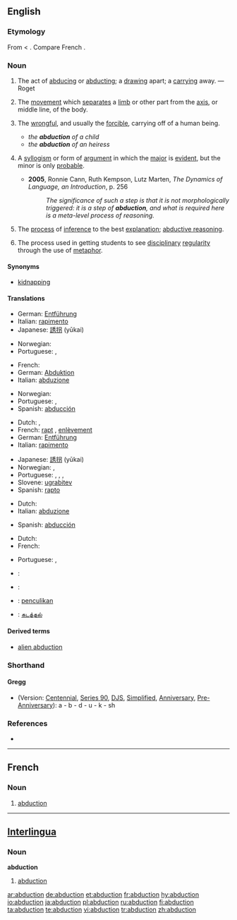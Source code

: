 {{wikipedia}}
{{wikisource1911Enc|Abduction}}
==English==

{{rfc|what’s with the shorthand thing?}}

===Etymology===
From {{L.}} {{term|abductio}} < {{term|abduco|abducere||to lead away}}. Compare French {{term|lang=fr|abduction}}.

===Noun===
{{en-noun}}

# {{rfdate|make this into proper citation}} The act of [[abduce|abducing]] or [[abduct]]ing; a [[draw]]ing apart; a [[carry]]ing away. — Roget
# {{context|physiology}} The [[movement]] which [[separate]]s a [[limb]] or other part from the [[axis]], or middle line, of the body.
# {{law}} The [[wrongful]], and usually the [[forcible]], carrying off of a human being.
#* ''the '''abduction''' of a child''
#* ''the '''abduction''' of an heiress''
# {{logic}} A [[syllogism]] or form of [[argument]] in which the [[major]] is [[evident]], but the minor is only [[probable]].
#* '''2005''', Ronnie Cann, Ruth Kempson, Lutz Marten, ''The Dynamics of Language, an Introduction'', p. 256
#*: ''The significance of such a step is that it is not morphologically triggered: it is a step of '''abduction''', and what is required here is a meta-level process of reasoning.''
# {{computing}} The [[process]] of [[inference]] to the best [[explanation]]; [[abductive reasoning]].
# {{context|education}} The process used in getting students to see [[disciplinary]] [[regularity]] through the use of [[metaphor]].

{{rfex}}

====Synonyms====
* {{sense|law|carrying off of human being}} [[kidnapping]]

====Translations====
{{trans-top|act of abducing or abducting}}
*German: [[Entführung]] {{f}}
*Italian: [[rapimento]] {{m}}
*Japanese: [[誘拐]] (yūkai)
{{trans-mid}}
*Norwegian: {{t-|no|bortføring|c}}
*Portuguese: {{qualifier|Brazil}} {{t|pt|abdução|m}}, {{qualifier|Portugal}} {{t|pt|abducção|m}}
{{trans-bottom}}

{{trans-top|physiology: movement separating limb from axis}}
*French: {{t+|fr|abduction|f}}
*German: [[Abduktion]] {{f}}
*Italian: [[abduzione]] {{f}}
{{trans-mid}}
*Norwegian: {{t-|no|abduksjon|m}}
*Portuguese: {{qualifier|Brazil}} {{t|pt|abdução|m}}, {{qualifier|Portugal}} {{t|pt|abducção|m}}
*Spanish: [[abducción]] {{f}}
{{trans-bottom}}

{{trans-top|law: carrying off of a human being}}
*Dutch: {{t|nl|ontvoering|f}}, {{t-|nl|kidnapping|f}}
*French: [[rapt]] {{m}}, [[enlèvement]] {{m}}
*German: [[Entführung]] {{f}}
*Italian: [[rapimento]] {{m}}
{{trans-mid}}
*Japanese: [[誘拐]] (yūkai)
*Norwegian: {{t-|no|bortføring|c}}, {{t-|no|kidnapping|c}}
*Portuguese: {{t|pt|rapto}}, {{t|pt|abdução|f}}, {{qualifier|Brazil}} {{t|pt|seqüestro|m}}, {{qualifier|Portugal}} {{t|pt|abducção|m}}
*Slovene: [[ugrabitev]] {{f}}
*Spanish: [[rapto]] {{m}}
{{trans-bottom}}

{{trans-top|logic: syllogism}}
*Dutch: {{t|nl|abductie|f}}
*Italian: [[abduzione]] {{f}}
{{trans-mid}}
*Spanish: [[abducción]] {{f}}
{{trans-bottom}}

{{trans-top|computing: process of inference}}
*Dutch: {{t|nl|abductie|f}}
*French: {{t+|fr|abduction|f}}
{{trans-mid}}
*Portuguese: {{qualifier|Brazil}} {{t|pt|abdução|m}}, {{qualifier|Portugal}} {{t|pt|abducção|m}}
{{trans-bottom}}

{{trans-top|education: process used in getting students to see disciplinary regularity}}
{{trans-mid}}
{{trans-bottom}}

{{checktrans}}
{{trans-top|Translations to be checked}}
*{{ttbc|French}}: {{t+|fr|abduction|f}}
*{{ttbc|Interlingua}}: {{t-|ia|abduction|xs=Interlingua}}
*{{ttbc|Malay}}: [[penculikan]]
*{{ttbc|Tamil}}: [[கடத்தல்]]
{{trans-bottom}}

====Derived terms====
*[[alien abduction]]

===Shorthand===

====Gregg====
* (Version: [[w:Gregg_Shorthand#Centennial_Gregg_Shorthand|Centennial]], [[w:Gregg_Shorthand#Series_90_Gregg_Shorthand|Series 90]], [[w:Gregg_Shorthand#Diamond_Jubilee_Gregg_Shorthand|DJS]], [[w:Gregg_Shorthand#Simplified_Gregg_Shorthand|Simplified]], [[w:Gregg_Shorthand#Anniversary_Gregg_Shorthand|Anniversary]], [[w:Gregg_Shorthand#Pre-Anniversary_Gregg_Shorthand|Pre-Anniversary]]): a - b - d - u - k - sh

===References===
*{{R:Webster 1913}}

----

==French==

===Noun===
{{fr-noun|f}}

# [[#English|abduction]]

----

==[[Interlingua]]==

===Noun===
'''abduction'''

# [[#English|abduction]]

[[ar:abduction]]
[[de:abduction]]
[[et:abduction]]
[[fr:abduction]]
[[hy:abduction]]
[[io:abduction]]
[[ja:abduction]]
[[pl:abduction]]
[[ru:abduction]]
[[fi:abduction]]
[[ta:abduction]]
[[te:abduction]]
[[vi:abduction]]
[[tr:abduction]]
[[zh:abduction]]